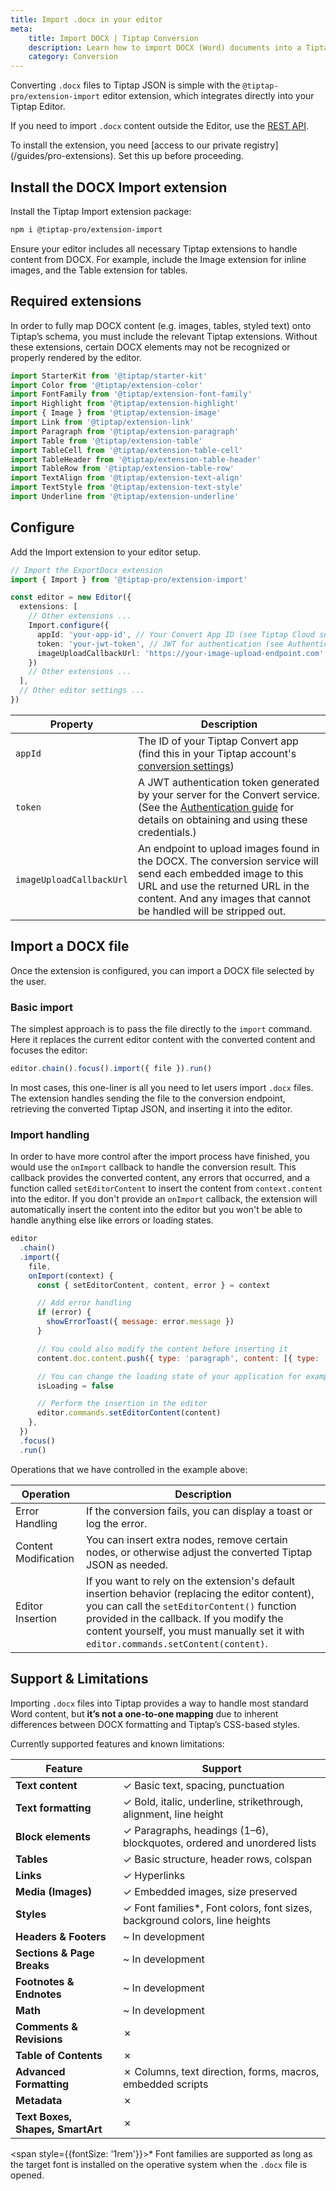 ```yaml
---
title: Import .docx in your editor
meta:
    title: Import DOCX | Tiptap Conversion
    description: Learn how to import DOCX (Word) documents into a Tiptap editor using the Import extension in our docs.
    category: Conversion
---
```



<CodeDemo src="https://develop--tiptap-pro.netlify.app/preview/Extensions/ImportDocx" />

Converting `.docx` files to Tiptap JSON is simple with the `@tiptap-pro/extension-import` editor extension,
which integrates directly into your Tiptap Editor.

If you need to import `.docx` content outside the Editor, use the [REST API](/conversion/import-export/docx/rest-api).

<Callout title="Private registry access" variant="warning">
    To install the extension, you need [access to our
    private registry](/guides/pro-extensions). Set this up before proceeding.
</Callout>

## Install the DOCX Import extension

Install the Tiptap Import extension package:

```bash
npm i @tiptap-pro/extension-import
```

Ensure your editor includes all necessary Tiptap extensions to handle content from DOCX. For example, include the Image extension for inline images, and the Table extension for tables.

## Required extensions
In order to fully map DOCX content (e.g. images, tables, styled text) onto Tiptap’s schema, you must include the relevant Tiptap extensions. Without these extensions, certain DOCX elements may not be recognized or properly rendered by the editor.

```js
import StarterKit from '@tiptap/starter-kit'
import Color from '@tiptap/extension-color'
import FontFamily from '@tiptap/extension-font-family'
import Highlight from '@tiptap/extension-highlight'
import { Image } from '@tiptap/extension-image'
import Link from '@tiptap/extension-link'
import Paragraph from '@tiptap/extension-paragraph'
import Table from '@tiptap/extension-table'
import TableCell from '@tiptap/extension-table-cell'
import TableHeader from '@tiptap/extension-table-header'
import TableRow from '@tiptap/extension-table-row'
import TextAlign from '@tiptap/extension-text-align'
import TextStyle from '@tiptap/extension-text-style'
import Underline from '@tiptap/extension-underline'
```

## Configure
Add the Import extension to your editor setup.

```ts
// Import the ExportDocx extension
import { Import } from '@tiptap-pro/extension-import'

const editor = new Editor({
  extensions: [
    // Other extensions ...
    Import.configure({
      appId: 'your-app-id', // Your Convert App ID (see Tiptap Cloud settings)
      token: 'your-jwt-token', // JWT for authentication (see Authentication documentation)
      imageUploadCallbackUrl: 'https://your-image-upload-endpoint.com', // Your upload images endpoint
    })
    // Other extensions ...
  ],
  // Other editor settings ...
})
```

| Property | Description |
|--------|-------------|
| `appId` | The ID of your Tiptap Convert app (find this in your Tiptap account's [conversion settings](https://cloud.tiptap.dev/convert-settings)) |
| `token` | A JWT authentication token generated by your server for the Convert service. (See the [Authentication guide](https://cloud.tiptap.dev/convert-settings) for details on obtaining and using these credentials.) |
| `imageUploadCallbackUrl` | An endpoint to upload images found in the DOCX. The conversion service will send each embedded image to this URL and use the returned URL in the content. And any images that cannot be handled will be stripped out. |

## Import a DOCX file
Once the extension is configured, you can import a DOCX file selected by the user.

### Basic import
The simplest approach is to pass the file directly to the `import` command. Here it replaces the current editor content with the converted content and focuses the editor:
```js
editor.chain().focus().import({ file }).run()
```
In most cases, this one-liner is all you need to let users import `.docx` files. The extension handles sending the file to the conversion endpoint, retrieving the converted Tiptap JSON, and inserting it into the editor.

### Import handling
In order to have more control after the import process have finished, you would use the `onImport` callback to handle the conversion result. This callback provides the converted content, any errors that occurred, and a function called `setEditorContent` to insert the content from `context.content` into the editor. If you don't provide an `onImport` callback, the extension will automatically insert the content into the editor but you won't be able to handle anything else like errors or loading states.

```js
editor
  .chain()
  .import({
    file,
    onImport(context) {
      const { setEditorContent, content, error } = context

      // Add error handling
      if (error) {
        showErrorToast({ message: error.message })
      }

      // You could also modify the content before inserting it
      content.doc.content.push({ type: 'paragraph', content: [{ type: 'text', text: 'Hello!' }] })

      // You can change the loading state of your application for example
      isLoading = false

      // Perform the insertion in the editor
      editor.commands.setEditorContent(content)
    },
  })
  .focus()
  .run()
```

Operations that we have controlled in the example above:

| Operation | Description |
|-----------|-------------|
| Error Handling | If the conversion fails, you can display a toast or log the error. |
| Content Modification | You can insert extra nodes, remove certain nodes, or otherwise adjust the converted Tiptap JSON as needed. |
| Editor Insertion | If you want to rely on the extension's default insertion behavior (replacing the editor content), you can call the `setEditorContent()` function provided in the callback. If you modify the content yourself, you must manually set it with `editor.commands.setContent(content)`. |

## Support & Limitations
Importing `.docx` files into Tiptap provides a way to handle most standard Word content, but **it’s not a one-to-one mapping** due to inherent differences between DOCX formatting and Tiptap’s CSS-based styles.

Currently supported features and known limitations:

| **Feature**                      | **Support**                                                                |
|----------------------------------|----------------------------------------------------------------------------|
| **Text content**                 | ✓ Basic text, spacing, punctuation                                         |
| **Text formatting**              | ✓ Bold, italic, underline, strikethrough, alignment, line height           |
| **Block elements**               | ✓ Paragraphs, headings (1–6), blockquotes, ordered and unordered lists     |
| **Tables**                       | ✓ Basic structure, header rows, colspan                                    |
| **Links**                        | ✓ Hyperlinks                                                               |
| **Media (Images)**               | ✓ Embedded images, size preserved                                          |
| **Styles**                       | ✓ Font families*, Font colors, font sizes, background colors, line heights |
| **Headers & Footers**            | ~ In development                                                           |
| **Sections & Page Breaks**       | ~ In development                                                           |
| **Footnotes & Endnotes**         | ~ In development                                                           |
| **Math**                         | ~ In development                                                           |
| **Comments & Revisions**         | ✗                                                                          |
| **Table of Contents**            | ✗                                                                          |
| **Advanced Formatting**          | ✗ Columns, text direction, forms, macros, embedded scripts                 |
| **Metadata**                     | ✗                                                                          |
| **Text Boxes, Shapes, SmartArt** | ✗                                                                          |

<span style={{fontSize: '1rem'}}>* Font families are supported as long as the target font is installed on the operative system when the `.docx` file is opened.</span>
